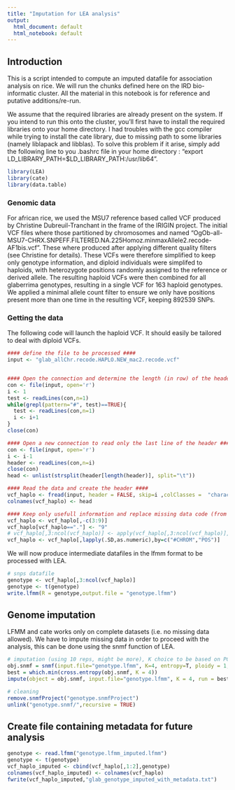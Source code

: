 ```yaml
---
title: "Imputation for LEA analysis"
output:
  html_document: default
  html_notebook: default
---
```


## Introduction

This is a script intended to compute an imputed datafile for association analysis on rice. We will run the chunks defined here on the IRD bio-informatic cluster. All the material in this notebook is for reference and putative additions/re-run.

We assume that the required libraries are already present on the system. If you intend to run this onto the cluster, you'll first have to install the required libraries onto your home directory. I had troubles with the gcc compiler while trying to install the cate library, due to missing path to some libraries (namely liblapack and libblas). To solve this problem if it arise, simply add the following line to you .bashrc file in your home directory : "export LD_LIBRARY_PATH=$LD_LIBRARY_PATH:/usr/lib64".

```r
library(LEA)
library(cate)
library(data.table)
```

### Genomic data

For african rice, we used the MSU7 reference based called VCF produced by Christine Dubreuil-Tranchant in the frame of the IRIGIN project. The initial VCF files where those partitioned by chromosomes and named "OgOb-all-MSU7-CHRX.SNPEFF.FILTERED.NA.225Homoz.minmaxAllele2.recode-AF1bis.vcf". These where produced after applying different quality filters (see Christine for details). These VCFs were therefore simplified to keep only genotype information, and diploid individuals were simplifed to haploids, with heterozygote positions randomly assigned to the reference or derived allele. The resulting haploid VCFs were then combined for all glaberrima genotypes, resulting in a single VCF for 163 haploid genotypes. We applied a minimal allele count filter to ensure we only have positions present more than one time in the resulting VCF, keeping  892539 SNPs.

### Getting the data
The following code will launch the haploid VCF. It should easily be tailored to deal with diploid VCFs.

```r
#### define the file to be processed ####
input <- "glab_allChr.recode.HAPLO.NEW_mac2.recode.vcf"


#### Open the connection and determine the length (in row) of the header ####
con <- file(input, open='r')
i <- 1
test <- readLines(con,n=1)
while(grepl(pattern="#", test)==TRUE){
  test <- readLines(con,n=1)
  i <- i+1
} 
close(con)

#### Open a new connection to read only the last line of the header ####
con <- file(input, open='r')
i <- i-1
header <- readLines(con,n=i)
close(con)
head <- unlist(strsplit(header[length(header)], split="\t"))

#### Read the data and create the header ####
vcf_haplo <- fread(input, header = FALSE, skip=i ,colClasses =  "character")
colnames(vcf_haplo) <- head

#### Keep only usefull information and replace missing data code (from "." to "9")
vcf_haplo <- vcf_haplo[,-c(3:9)]
vcf_haplo[vcf_haplo=="."] <- "9"
# vcf_haplo[,3:ncol(vcf_haplo)] <- apply(vcf_haplo[,3:ncol(vcf_haplo)],2,as.numeric)
vcf_haplo <- vcf_haplo[,lapply(.SD,as.numeric),by=c("#CHROM","POS")]
```
We will now produce intermediate datafiles in the lfmm format to be processed with LEA.

```r
# snps datafile
genotype <- vcf_haplo[,3:ncol(vcf_haplo)]
genotype <- t(genotype)
write.lfmm(R = genotype,output.file = "genotype.lfmm")
```

## Genome imputation

LFMM and cate works only on complete datasets (i.e. no missing data allowed). We have to impute missing data in order to proceed with the analysis, this can be done using the snmf function of LEA.

```r
# imputation (using 10 reps, might be more), K choice to be based on PCA, snmf,...
obj.snmf = snmf(input.file="genotype.lfmm", K=4, entropy=T, ploidy = 1, project="new", rep=10)
best = which.min(cross.entropy(obj.snmf, K = 4))
impute(object = obj.snmf, input.file="genotype.lfmm", K = 4, run = best)

# cleaning
remove.snmfProject("genotype.snmfProject")
unlink("genotype.snmf/",recursive = TRUE)
```

## Create file containing metadata for future analysis
```r
genotype <- read.lfmm("genotype.lfmm_imputed.lfmm")
genotype <- t(genotype)
vcf_haplo_imputed <- cbind(vcf_haplo[,1:2],genotype)
colnames(vcf_haplo_imputed) <- colnames(vcf_haplo)
fwrite(vcf_haplo_imputed,"glab_genotype_imputed_with_metadata.txt")
```

